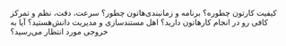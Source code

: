 کیفیت کارتون چطوره؟ برنامه و زمانبندی‌ها‌تون چطور؟ سرعت، دقت، نظم و تمرکز کافی رو در انجام کارهاتون دارید؟ اهل مستندسازی و مدیریت دانش‌هستید؟ آیا به خروجی مورد انتظار می‌رسید؟
